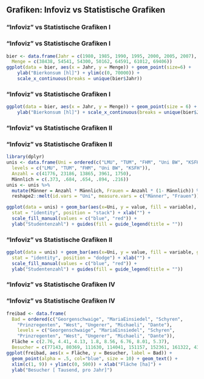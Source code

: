 ## Grafiken: Infoviz vs Statistische Grafiken

###  "Infoviz" vs Statistische Grafiken I

\includegraphics[width = \textwidth]{pics/2-bier.jpg}

###  "Infoviz" vs Statistische Grafiken I

```r
bier <- data.frame(Jahr = c(1980, 1985, 1990, 1995, 2000, 2005, 2007), 
  Menge = c(38438, 54541, 54300, 50162, 64591, 61012, 69406))
ggplot(data = bier, aes(x = Jahr, y = Menge)) + geom_point(size=6) + 
    ylab("Bierkonsum [hl]") + ylim(c(0, 70000)) + 
    scale_x_continuous(breaks = unique(bier$Jahr))
```

### "Infoviz" vs Statistische Grafiken I

```r
ggplot(data = bier, aes(x = Jahr, y = Menge)) + geom_point(size = 6) + 
    ylab("Bierkonsum [hl]") + scale_x_continuous(breaks = unique(bier$Jahr))
```

### "Infoviz" vs Statistische Grafiken II

\includegraphics[width = \textwidth]{pics/2-studenten.jpg}

### "Infoviz" vs Statistische Grafiken II

```r
library(dplyr)
unis <- data.frame(Uni = ordered(c("LMU", "TUM", "FHM", "Uni BW", "KSFH"), 
  levels = c("LMU", "TUM", "FHM", "Uni BW", "KSFH")),
  Anzahl = c(41776, 23186, 13865, 3961, 1750),
  Männlich = c(.373, .684, .654, .894, .216))
unis <- unis %>% 
  mutate(Männer = Anzahl * Männlich, Frauen = Anzahl * (1- Männlich)) %>% 
  reshape2::melt(id.vars = "Uni", measure.vars = c("Männer", "Frauen"))

ggplot(data = unis) + geom_bar(aes(x=Uni, y = value, fill = variable), 
  stat = "identity", position = "stack") + xlab("") +
  scale_fill_manual(values = c("blue", "red")) + 
  ylab("Studentenzahl") + guides(fill = guide_legend(title = ""))
```

### "Infoviz" vs Statistische Grafiken II

```r
ggplot(data = unis) + geom_bar(aes(x=Uni, y = value, fill = variable, group = variable), 
  stat = "identity", position = "dodge") + xlab("") +
  scale_fill_manual(values = c("blue", "red")) + 
  ylab("Studentenzahl") + guides(fill = guide_legend(title = ""))
```

### "Infoviz" vs Statistische Grafiken IV

\includegraphics[width = \textwidth]{pics/2-freibad.jpg}

### "Infoviz" vs Statistische Grafiken IV

```r
freibad <- data.frame(
  Bad = ordered(c("Georgenschwaige", "MariaEinsiedel", "Schyren",
    "Prinzregenten", "West", "Ungerer", "Michaeli", "Dante"),
    levels = c("Georgenschwaige", "MariaEinsiedel", "Schyren",
    "Prinzregenten", "West", "Ungerer", "Michaeli", "Dante")),
  Fläche = c(2.76, 4.41, 4.13, 1.8, 8.56, 6.76, 8.01, 5.37),
  Besucher = c(77143, 80369, 111630, 114041, 151157, 152361, 161322, 431121)/1e3)
ggplot(freibad, aes(x = Fläche, y = Besucher, label = Bad)) + 
  geom_point(alpha = .5, col="blue", size = 10) + geom_text() +
  xlim(c(1, 9)) + ylim(c(0, 500)) + xlab("Fläche [ha]") + 
  ylab("Besucher [ Tausend, pro Jahr]")
```

